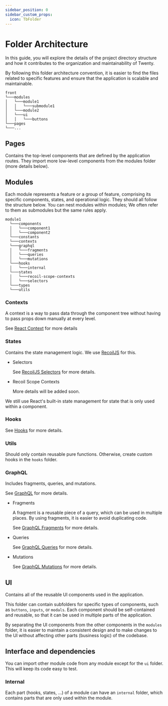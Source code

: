 ```yaml
---
sidebar_position: 0
sidebar_custom_props:
  icon: TbFolder
---
```


# Folder Architecture

In this guide, you will explore the details of the project directory structure and how it contributes to the organization and maintainability of Twenty.

By following this folder architecture convention, it is easier to find the files related to specific features and ensure that the application is scalable and maintainable.

```
front
└───modules
│   └───module1
│   │   └───submodule1
│   └───module2
│   └───ui
│   │   └───buttons
└───pages
└───...
```

## Pages

Contains the top-level components that are defined by the application routes. They import more low-level components from the modules folder (more details below).

## Modules

Each module represents a feature or a group of feature, comprising its specific components, states, and operational logic.
They should all follow the structure below. You can nest modules within modules; We often refer to them as submodules but the same rules apply.

```
module1
  └───components
  │   └───component1
  │   └───component2
  └───constants
  └───contexts
  └───graphql
  │   └───fragments
  │   └───queries
  │   └───mutations
  └───hooks
  │   └───internal
  └───states
  │   └───recoil-scope-contexts
  │   └───selectors
  └───types
  └───utils
```

### Contexts

A context is a way to pass data through the component tree without having to pass props down manually at every level.

See [React Context](https://react.dev/reference/react#context-hooks) for more details

### States

Contains the state management logic. We use [RecoilJS](https://recoiljs.org) for this.

- Selectors

  See [RecoilJS Selectors](https://recoiljs.org/docs/basic-tutorial/selectors) for more details.

- Recoil Scope Contexts

  More details will be added soon.

We still use React's built-in state management for state that is only used within a component.

### Hooks

See [Hooks](https://react.dev/learn/reusing-logic-with-custom-hooks) for more details.

### Utils

Should only contain reusable pure functions. Otherwise, create custom hooks in the `hooks` folder.

### GraphQL

Includes fragments, queries, and mutations.

See [GraphQL](https://graphql.org/learn/) for more details.

- Fragments

  A fragment is a reusable piece of a query, which can be used in multiple places. By using fragments, it is easier to avoid duplicating code.

  See [GraphQL Fragments](https://graphql.org/learn/queries/#fragments) for more details.

- Queries

  See [GraphQL Queries](https://graphql.org/learn/queries/) for more details.

- Mutations

  See [GraphQL Mutations](https://graphql.org/learn/queries/#mutations) for more details.

## UI

Contains all of the reusable UI components used in the application.

This folder can contain subfolders for specific types of components, such as `buttons`, `inputs`, or `modals`. Each component should be self-contained and reusable, so that it can be used in multiple parts of the application.

By separating the UI components from the other components in the `modules` folder, it is easier to maintain a consistent design and to make changes to the UI without affecting other parts (business logic) of the codebase.

## Interface and dependencies

You can import other module code from any module except for the `ui` folder. This will keep its code easy to test.

### Internal

Each part (hooks, states, ...) of a module can have an `internal` folder, which contains parts that are only used within the module.
